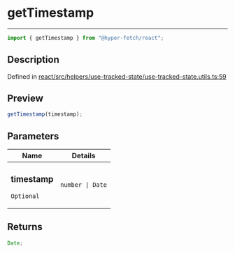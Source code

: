# getTimestamp

<div class="api-docs__separator" data-reactroot="">

---

</div><div class="api-docs__import" data-reactroot="">

```ts
import { getTimestamp } from "@hyper-fetch/react";
```

</div><div class="api-docs__section">

## Description

</div><div class="api-docs__description"><span class="api-docs__do-not-parse">

</span></div><p class="api-docs__definition">

Defined in
[react/src/helpers/use-tracked-state/use-tracked-state.utils.ts:59](https://github.com/BetterTyped/hyper-fetch/blob/c44d728f/packages/react/src/helpers/use-tracked-state/use-tracked-state.utils.ts#L59)

</p><div class="api-docs__section">

## Preview

</div><div class="api-docs__preview fn">

```ts
getTimestamp(timestamp);
```

</div><div class="api-docs__section">

## Parameters

</div>
<div class="api-docs__parameters">
<table>
<thead><tr><th>Name</th><th>Details</th></tr></thead>
<tbody><tr param-data="timestamp"><td class="api-docs__param-name optional">

### timestamp

`Optional`

</td><td class="api-docs__param-type">

`number | Date`

</td></tr></tbody></table></div><div class="api-docs__section">

## Returns

</div><div class="api-docs__returns">

```ts
Date;
```

</div>
